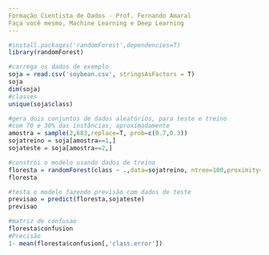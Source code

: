 ```yaml
---
Formação Cientista de Dados - Prof. Fernando Amaral
Faça você mesmo, Machine Learning e Deep Learning
---
```


```r
#install.packages('randomForest',dependencies=T)
library(randomForest)
```


```r
#carrega os dados de exemplo
soja = read.csv('soybean.csv', stringsAsFactors = T)
soja
dim(soja)
#classes
unique(soja$class)
```


```r
#gera dois conjuntos de dados aleatórios, para teste e treino
#com 70 e 30% das instâncias, aproximadamente
amostra = sample(2,683,replace=T, prob=c(0.7,0.3))
sojatreino = soja[amostra==1,]
sojateste = soja[amostra==2,]
```


```r
#constrói o modelo usando dados de treino
floresta = randomForest(class ~ .,data=sojatreino, ntree=100,proximity=T)
floresta
```


```r
#testa o modelo fazendo previsão com dados de teste
previsao = predict(floresta,sojateste)
previsao
```
```r
#matriz de confusao
floresta$confusion
#Precisão
1- mean(floresta$confusion[,'class.error'])

```

